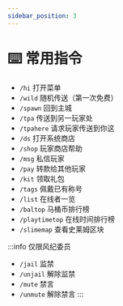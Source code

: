 ```yaml
---
sidebar_position: 3
---
```


# ⌨️ 常用指令

- `/hi` 打开菜单
- `/wild` 随机传送（第一次免费）
- `/spawn` 回到主城
- `/tpa` 传送到另一玩家处
- `/tpahere` 请求玩家传送到你这
- `/ds` 打开系统商店
- `/shop` 玩家商店帮助
- `/msg` 私信玩家
- `/pay` 转款给其他玩家
- `/kit` 领取礼包
- `/tags` 佩戴已有称号
- `/list` 在线者一览
- `/baltop` 马桶币排行榜
- `/playtimetop` 在线时间排行榜
- `/slimemap` 查看史莱姆区块

:::info 仅限风纪委员
- `/jail` 监禁
- `/unjail` 解除监禁
- `/mute` 禁言
- `/unmute` 解除禁言
:::
